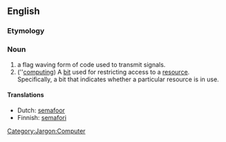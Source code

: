 == English ==
=== Etymology ===
{{etystub}}
=== Noun ===
# a flag waving form of code used to transmit signals.
# (''[[:Category:Jargon:Computer|computing]]) A [[bit]] used for restricting access to a [[resource]].  Specifically, a bit that indicates whether a particular resource is in use.
{{stub}}

====Translations====
*Dutch: [[semafoor]]
*Finnish: [[semafori]]

[[Category:Jargon:Computer]]